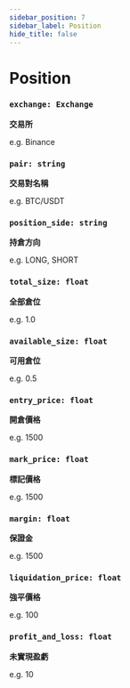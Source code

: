 ```yaml
---
sidebar_position: 7
sidebar_label: Position
hide_title: false
---
```



# Position

### `exchange: Exchange`

**交易所** 

e.g. Binance

### `pair: string`

**交易對名稱**

e.g. BTC/USDT

### `position_side: string`

**持倉方向**

e.g. LONG, SHORT

### `total_size: float`

**全部倉位**

e.g. 1.0

### `available_size: float`

**可用倉位**

e.g. 0.5

### `entry_price: float`

**開倉價格**

e.g. 1500

### `mark_price: float`

**標記價格**

e.g. 1500

### `margin: float`

**保證金**

e.g. 1500

### `liquidation_price: float`

**強平價格**

e.g. 100

### `profit_and_loss: float`

**未實現盈虧**

e.g. 10
